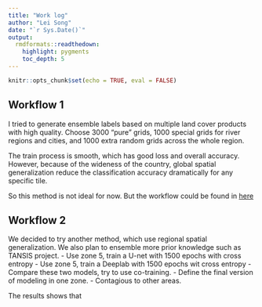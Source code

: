 ```yaml
---
title: "Work log"
author: "Lei Song"
date: "`r Sys.Date()`"
output: 
  rmdformats::readthedown:
    highlight: pygments
    toc_depth: 5
---
```


```r
knitr::opts_chunk$set(echo = TRUE, eval = FALSE)
```

## Workflow 1
I tried to generate ensemble labels based on multiple land cover products with high quality. Choose 3000 "pure" grids, 1000 special grids for river regions and cities, and 1000 extra random grids across the whole region. 

The train process is smooth, which has good loss and overall accuracy. However, because of the wideness of the country, global spatial generalization reduce the classification accuracy dramatically for any specific tile.

So this method is not ideal for now. But the workflow could be found in [here](ensemble_labels_machine.Rmd)

## Workflow 2
We decided to try another method, which use regional spatial generalization. We also plan to ensemble more prior knowledge such as TANSIS project.
- Use zone 5, train a U-net with 1500 epochs with cross entropy
- Use zone 5, train a Deeplab with 1500 epochs wit cross entropy
- Compare these two models, try to use co-training.
- Define the final version of modeling in one zone.
- Contagious to other areas.

The results shows that 